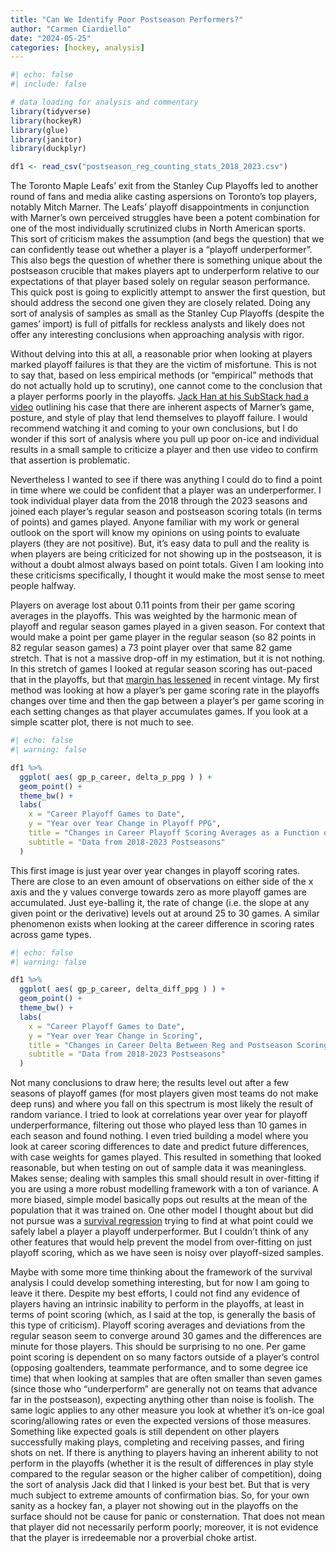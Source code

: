 ```yaml
---
title: "Can We Identify Poor Postseason Performers?"
author: "Carmen Ciardiello"
date: "2024-05-25"
categories: [hockey, analysis]
---
```




```r
#| echo: false
#| include: false

# data loading for analysis and commentary
library(tidyverse)
library(hockeyR)
library(glue)
library(janitor)
library(duckplyr)

df1 <- read_csv("postseason_reg_counting_stats_2018_2023.csv")


```

The Toronto Maple Leafs' exit from the Stanley Cup Playoffs led to another round of fans and media alike casting aspersions on Toronto's top players, notably Mitch Marner. The Leafs' playoff disappointments in conjunction with Marner's own perceived struggles have been a potent combination for one of the most individually scrutinized clubs in North American sports. This sort of criticism makes the assumption (and begs the question) that we can confidently tease out whether a player is a "playoff underperformer". This also begs the question of whether there is something unique about the postseason crucible that makes players apt to underperform relative to our expectations of that player based solely on regular season performance. This quick post is going to explicitly attempt to answer the first question, but should address the second one given they are closely related. Doing any sort of analysis of samples as small as the Stanley Cup Playoffs (despite the games' import) is full of pitfalls for reckless analysts and likely does not offer any interesting conclusions when approaching analysis with rigor.  

Without delving into this at all, a reasonable prior when looking at players marked playoff failures is that they are the victim of misfortune. This is not to say that, based on less empirical methods (or "empirical" methods that do not actually hold up to scrutiny), one cannot come to the conclusion that a player performs poorly in the playoffs. [Jack Han at his SubStack had a video](https://jhanhky.substack.com/p/why-does-marner-struggle-in-the-playoffs?utm_campaign=post&utm_medium=web&triedRedirect=true&initial_medium=video) outlining his case that there are inherent aspects of Marner's game, posture, and style of play that lend themselves to playoff failure. I would recommend watching it and coming to your own conclusions, but I do wonder if this sort of analysis where you pull up poor on-ice and individual results in a small sample to criticize a player and then use video to confirm that assertion is problematic. 

Nevertheless I wanted to see if there was anything I could do to find a point in time where we could be confident that a player was an underperformer. I took individual player data from the 2018 through the 2023 seasons and joined each player's regular season and postseason scoring totals (in terms of points) and games played. Anyone familiar with my work or general outlook on the sport will know my opinions on using points to evaluate players (they are not positive). But, it's easy data to pull and the reality is when players are being criticized for not showing up in the postseason, it is without a doubt almost always based on point totals. Given I am looking into these criticisms specifically, I thought it would make the most sense to meet people halfway.  

Players on average lost about 0.11 points from their per game scoring averages in the playoffs. This was weighted by the harmonic mean of playoff and regular season games played in a given season. For context that would make a point per game player in the regular season (so 82 points in 82 regular season games) a 73 point player over that same 82 game stretch. That is not a massive drop-off in my estimation, but it is not nothing. In this stretch of games I looked at regular season scoring has out-paced that in the playoffs, but that [margin has lessened](https://soundofhockey.com/2023/05/18/data-dump-2023-stanley-cup-playoff-scoring/) in recent vintage. My first method was looking at how a player's per game scoring rate in the playoffs changes over time and then the gap between a player's per game scoring in each setting changes as that player accumulates games. If you look at a simple scatter plot, there is not much to see. 

```r
#| echo: false
#| warning: false

df1 %>% 
  ggplot( aes( gp_p_career, delta_p_ppg ) ) + 
  geom_point() +
  theme_bw() + 
  labs(
    x = "Career Playoff Games to Date", 
    y = "Year over Year Change in Playoff PPG", 
    title = "Changes in Career Playoff Scoring Averages as a Function of Games Played", 
    subtitle = "Data from 2018-2023 Postseasons"   
  )


```

This first image is just year over year changes in playoff scoring rates. There are close to an even amount of observations on either side of the x axis and the y values converge towards zero as more playoff games are accumulated. Just eye-balling it, the rate of change (i.e. the slope at any given point or the derivative) levels out at around 25 to 30 games. A similar phenomenon exists when looking at the career difference in scoring rates across game types. 

```r
#| echo: false
#| warning: false

df1 %>% 
  ggplot( aes( gp_p_career, delta_diff_ppg ) ) + 
  geom_point() +
  theme_bw() + 
  labs(
    x = "Career Playoff Games to Date", 
    y = "Year over Year Change in Scoring", 
    title = "Changes in Career Delta Between Reg and Postseason Scoring", 
    subtitle = "Data from 2018-2023 Postseasons"   
  )


```

Not many conclusions to draw here; the results level out after a few seasons of playoff games (for most players given most teams do not make deep runs) and where you fall on this spectrum is most likely the result of random variance. I tried to look at correlations year over year for playoff underperformance, filtering out those who played less than 10 games in each season and found nothing. I even tried building a model where you look at career scoring differences to date and predict future differences, with case weights for games played. This resulted in something that looked reasonable, but when testing on out of sample data it was meaningless. Makes sense; dealing with samples this small should result in over-fitting if you are using a more robust modelling framework with a ton of variance. A more biased, simple model basically pops out results at the mean of the population that it was trained on. One other model I thought about but did not pursue was a [survival regression](https://en.wikipedia.org/wiki/Survival_analysis) trying to find at what point could we safely label a player a playoff underperformer. But I couldn't think of any other features that would help prevent the model from over-fitting on just playoff scoring, which as we have seen is noisy over playoff-sized samples.  

Maybe with some more time thinking about the framework of the survival analysis I could develop something interesting, but for now I am going to leave it there. Despite my best efforts, I could not find any evidence of players having an intrinsic inability to perform in the playoffs, at least in terms of point scoring (which, as I said at the top, is generally the basis of this type of criticism). Playoff scoring averages and deviations from the regular season seem to converge around 30 games and the differences are minute for those players. This should be surprising to no one. Per game point scoring is dependent on so many factors outside of a player's control (opposing goaltenders, teammate performance, and to some degree ice time) that when looking at samples that are often smaller than seven games (since those who "underperform" are generally not on teams that advance far in the postseason), expecting anything other than noise is foolish. The same logic applies to any other measure you look at whether it's on-ice goal scoring/allowing rates or even the expected versions of those measures. Something like expected goals is still dependent on other players successfully making plays, completing and receiving passes, and firing shots on net. If there is anything to players having an inherent ability to not perform in the playoffs (whether it is the result of differences in play style compared to the regular season or the higher caliber of competition), doing the sort of analysis Jack did that I linked is your best bet. But that is very much subject to extreme amounts of confirmation bias. So, for your own sanity as a hockey fan, a player not showing out in the playoffs on the surface should not be cause for panic or consternation. That does not mean that player did not necessarily perform poorly; moreover, it is not evidence that the player is irredeemable nor a proverbial choke artist. 